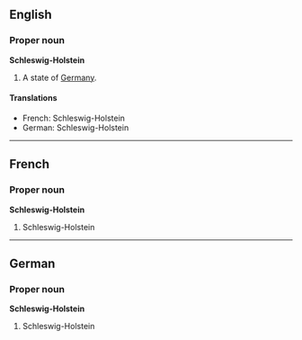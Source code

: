 ==English==
===Proper noun===
'''Schleswig-Holstein'''
{{wikipedia}}

#A state of [[Germany]].

====Translations====
*French: Schleswig-Holstein
*German: Schleswig-Holstein


----
==French==
===Proper noun===
'''Schleswig-Holstein'''

#Schleswig-Holstein

----
==German==
===Proper noun===
'''Schleswig-Holstein'''

#Schleswig-Holstein